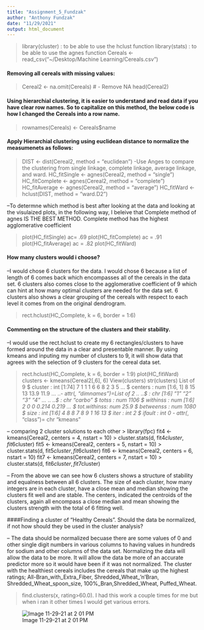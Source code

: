 ```yaml
---
title: "Assignment_5_Fundzak"
author: "Anthony Fundzak"
date: "11/29/2021"
output: html_document
---
```

> library(cluster) : to be able to use the hclust function
> library(stats) : to be able to use the agnes function
> Cereals <- read_csv("~/Desktop/Machine Learning/Cereals.csv")

#### Removing all cereals with missing values:

> Cereal2 <- na.omit(Cereals) # - Remove NA
> head(Cereal2)

#### Using hierarchial clustering, it is easier to understand and read data if you have clear row names. So to capitalize on this method, the below code is how I changed the Cereals into a row name.

> rownames(Cereals) <- Cereals$name

#### Apply Hierarchial clustering using euclidean distance to normalize the measumenets as follows:

> DIST <- dist(Cereal2, method = "euclidean")
-Use Anges to compare the clustering from single linkage, complete linkage, average linkage, and ward. 
> HC_fitSingle <- agnes(Cereal2, method = "single")
> HC_fitComplete <- agnes(Cereal2, method = "complete")
> HC_fitAverage <- agnes(Cereal2, method = "average")
> HC_fitWard <- hclust(DIST, method = "ward.D2")

--To determne which method is best after looking at the data and looking at the visulaized plots, in the following way, I beleive that Complete method of agnes IS THE BEST METHOD. Complete method has the highest agglomerative coefficient

> plot(HC_fitSingle) ac= .69
> plot(HC_fitComplete) ac = .91
> plot(HC_fitAverage) ac = .82
> plot(HC_fitWard)

#### How many clusters would i choose?

--I would chose 6 clusters for the data. I would chose 6 because a list of length of 6 comes back which encompasses all of the cereals in the data set. 6 clusters also comes close to the agglomerative coefficient of 9 which can hint at how many optimal clusters are needed for the data set. 6 clusters also shows a clear grouping of the cereals with respect to each level it comes from on the original dendrogram.

> rect.hclust(HC_Complete, k = 6, border = 1:6)

#### Commenting on the structure of the clusters and their stability.

--I would use the rect.hclust to create my 6 rectangles/clusters to have formed around the data in a clear and presentable manner. By using kmeans and inputing my number of clusters to 9, it will show data that agrees with the selection of 9 clusters for the cereal data set.

> rect.hclust(HC_Complete, k = 6, border = 1:9)
> plot(HC_fitWard)
> clusters <- kmeans(Cereal2[,6], 6)
> View(clusters)
> str(clusters)
List of 9
 $ cluster     : int [1:74] 7 1 1 1 6 6 8 2 3 5 ...
 $ centers     : num [1:6, 1] 8 15 13 13.9 11.9 ...
  ..- attr(*, "dimnames")=List of 2
  .. ..$ : chr [1:6] "1" "2" "3" "4" ...
  .. ..$ : chr "carbo"
 $ totss       : num 1106
 $ withinss    : num [1:6] 2 0 0 0.214 0.219 ...
 $ tot.withinss: num 25.9
 $ betweenss   : num 1080
 $ size        : int [1:6] 4 8 8 7 8 9 1 16 13
 $ iter        : int 2
 $ ifault      : int 0
 - attr(*, "class")= chr "kmeans"
 
 -- comparing 2 cluster solutions to each other
> library(fpc)
fit4 <- kmeans(Cereal2, centers = 4, nstart = 10)
> cluster.stats(d, fit4$cluster, fit6$cluster)
fit5 <- kmeans(Cereal2, centers = 5, nstart = 10)
> cluster.stats(d, fit5$cluster, fit6$cluster)
fit6 <- kmeans(Cereal2, centers = 6, nstart = 10)
fit7 <- kmeans(Cereal2, centers = 7, nstart = 10)
> cluster.stats(d, fit6$cluster, fit7$cluster)

-- From the above we can see how 6 clusters shows a structure of stability and equalness between all 6 clusters. The size of each cluster, how many integers are in each cluster, have a close mean and median showing the clusters fit well and are stable. The centers, indicated the centroids of the clusters, again all encompass a close median and mean showing the clusters strength with the total of 6 fitting well. 

####Finding a cluster of "Healthy Cereals". Should the data be normalized, if not how should they be used in the cluster analysis?

-- The data should be normalized becuase there are some values of 0 and other single digit numbers in various columns to having values in hundreds for sodium and other columns of the data set. Normalizing the data will allow the data to be more. It will allow the data be more of an accurate predictor more so it would have been if it was not normalized. The cluster with the healthiest cereals includes the cereals that make up the highest ratings; All-Bran_with_Extra_Fiber, Shredded_Wheat_'n'Bran, Shredded_Wheat_spoon_size, 100%_Bran,Shredded_Wheat, Puffed_Wheat.

>find.clusters(x, rating>60.0). I had this work a couple times for me but when i ran it other times I would get various errors.


![Image 11-29-21 at 2 01 PM](https://user-images.githubusercontent.com/85630709/143970922-470e575e-4cb1-4c99-a0ab-8530912e4914.jpeg)




